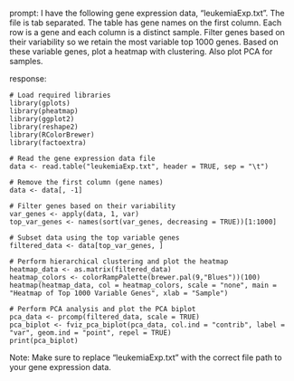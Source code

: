 prompt:
I have the following gene expression data, "leukemiaExp.txt". The file is tab separated. The table has gene names on the first column. Each row is a gene and each column is a distinct sample. Filter genes based on their variability so we retain the most variable top 1000 genes. Based on these variable genes, plot a heatmap with clustering. Also plot PCA for samples.

response:
```
# Load required libraries
library(gplots)
library(pheatmap)
library(ggplot2)
library(reshape2)
library(RColorBrewer)
library(factoextra)

# Read the gene expression data file
data <- read.table("leukemiaExp.txt", header = TRUE, sep = "\t")

# Remove the first column (gene names)
data <- data[, -1]

# Filter genes based on their variability
var_genes <- apply(data, 1, var)
top_var_genes <- names(sort(var_genes, decreasing = TRUE))[1:1000]

# Subset data using the top variable genes
filtered_data <- data[top_var_genes, ]

# Perform hierarchical clustering and plot the heatmap
heatmap_data <- as.matrix(filtered_data)
heatmap_colors <- colorRampPalette(brewer.pal(9,"Blues"))(100)
heatmap(heatmap_data, col = heatmap_colors, scale = "none", main = "Heatmap of Top 1000 Variable Genes", xlab = "Sample")

# Perform PCA analysis and plot the PCA biplot
pca_data <- prcomp(filtered_data, scale = TRUE)
pca_biplot <- fviz_pca_biplot(pca_data, col.ind = "contrib", label = "var", geom.ind = "point", repel = TRUE)
print(pca_biplot)
```
Note: Make sure to replace "leukemiaExp.txt" with the correct file path to your gene expression data.
